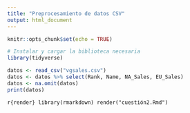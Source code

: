 ```yaml
---
title: "Preprocesamiento de datos CSV"
output: html_document
---
```


```r
knitr::opts_chunk$set(echo = TRUE)
```

```r
# Instalar y cargar la biblioteca necesaria
library(tidyverse)
```
  
```r
datos <- read_csv("vgsales.csv")
datos <- datos %>% select(Rank, Name, NA_Sales, EU_Sales)
datos <- na.omit(datos)
print(datos)
```

```r{render}
library(rmarkdown)
render("cuestión2.Rmd")
```